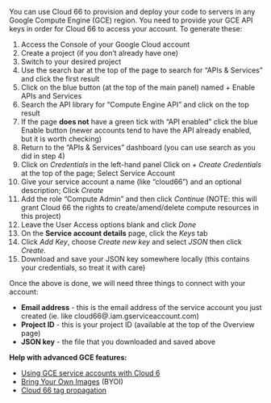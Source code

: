 You can use Cloud 66 to provision and deploy your code to servers in any Google Compute Engine (GCE) region. You need to provide your GCE API keys in order for Cloud 66 to access your account. To generate these:

1. Access the Console of your Google Cloud account
2. Create a project (if you don’t already have one)
3. Switch to your desired project
4. Use the search bar at the top of the page to search for “APIs & Services” and click the first result
5. Click on the blue button (at the top of the main panel) named + Enable APIs and Services
6. Search the API library for “Compute Engine API” and click on the top result
7. If the page **does not** have a green tick with “API enabled” click the blue Enable button (newer accounts tend to have the API already enabled, but it is worth checking)
8. Return to the “APIs & Services” dashboard (you can use search as you did in step 4)
9. Click on *Credentials* in the left-hand panel
Click on *+ Create Credentials* at the top of the page; Select Service Account
10. Give your service account a name (like “cloud66”) and an optional description; Click *Create*
11. Add the role “Compute Admin” and then click *Continue* (NOTE: this will grant Cloud 66 the rights to create/amend/delete compute resources in this project)
12. Leave the User Access options blank and click *Done*
13. On the **Service account details** page, click the *Keys* tab
14. Click *Add Key*, choose *Create new key* and select *JSON* then click *Create*.
15. Download and save your JSON key somewhere locally (this contains your credentials, so treat it with care)

Once the above is done, we will need three things to connect with your account:

* **Email address** - this is the email address of the service account you just created (ie. like cloud66@.iam.gserviceaccount.com)
* **Project ID** - this is your project ID (available at the top of the Overview page)
* **JSON key** - the file that you downloaded and saved above

**Help with advanced GCE features:**
* [Using GCE service accounts with Cloud 6](/:product/:version?/build-and-config/advanced-cloud-configurations#using-gce-service-accounts-with-cloud-66)
* [Bring Your Own Images](/:product/:version?/deployment/bring-your-own-images) (BYOI)
* [Cloud 66 tag propagation](/:product/:version?/servers/tagging-components#propagation-of-tags-to-cloud-providers)

